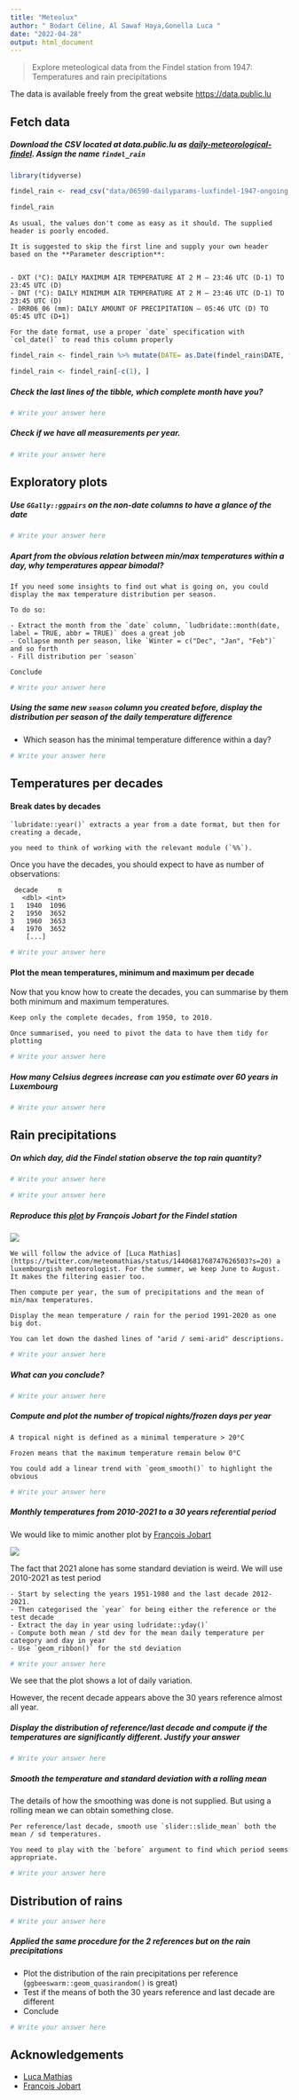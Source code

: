 ```yaml
---
title: "Meteolux"
author: " Bodart Céline, Al Sawaf Haya,Gonella Luca "
date: "2022-04-28"
output: html_document
---
```



> Explore meteological data from the Findel station from 1947: Temperatures and rain precipitations

The data is available freely from the great website <https://data.public.lu>

## Fetch data

##### Download the CSV located at data.public.lu as [daily-meteorological-findel](https://data.public.lu/fr/datasets/daily-meteorological-parameters-luxembourg-findel-airport-wmo-id-06590/). Assign the name `findel_rain`

```r
library(tidyverse)
```

```r

findel_rain <- read_csv("data/06590-dailyparams-luxfindel-1947-ongoing.csv", locale=locale(encoding="latin1"))

findel_rain

```

```block
As usual, the values don't come as easy as it should. The supplied header is poorly encoded.

It is suggested to skip the first line and supply your own header based on the **Parameter description**:


- DXT (°C): DAILY MAXIMUM AIR TEMPERATURE AT 2 M – 23:46 UTC (D-1) TO 23:45 UTC (D)
- DNT (°C): DAILY MINIMUM AIR TEMPERATURE AT 2 M – 23:46 UTC (D-1) TO 23:45 UTC (D)
- DRR06_06 (mm): DAILY AMOUNT OF PRECIPITATION – 05:46 UTC (D) TO 05:45 UTC (D+1)

For the date format, use a proper `date` specification with `col_date()` to read this column properly
```

```r
findel_rain <- findel_rain %>% mutate(DATE= as.Date(findel_rain$DATE, format= "%d.%m.%Y" )) %>% rename("T°max (°C) " = "DXT (°C)", "T°min (°C)" = "DNT (°C)", "Rain (mm)" = "DRR06_06 (mm)")

```

```r
findel_rain <- findel_rain[-c(1), ]
```

##### Check the last lines of the tibble, which complete month have you?

```r
# Write your answer here
```

##### Check if we have all measurements per year.

```r
# Write your answer here
```

## Exploratory plots

##### Use `GGally::ggpairs` on the non-date columns to have a glance of the date

```r
# Write your answer here
```

##### Apart from the obvious relation between min/max temperatures within a day, why temperatures appear bimodal?

```block
If you need some insights to find out what is going on, you could display the max temperature distribution per season.

To do so:

- Extract the month from the `date` column, `ludbridate::month(date, label = TRUE, abbr = TRUE)` does a great job
- Collapse month per season, like `Winter = c("Dec", "Jan", "Feb")` and so forth
- Fill distribution per `season`

Conclude
```

```r
# Write your answer here
```

##### Using the same new `season` column you created before, display the distribution per season of the daily temperature difference

-   Which season has the minimal temperature difference within a day?

```r
# Write your answer here
```

## Temperatures per decades

#### Break dates by decades

```block
`lubridate::year()` extracts a year from a date format, but then for creating a decade,

you need to think of working with the relevant module (`%%`).
```

Once you have the decades, you should expect to have as number of observations:

     decade     n
       <dbl> <int>
    1   1940  1096
    2   1950  3652
    3   1960  3653
    4   1970  3652
        [...]

```r
# Write your answer here
```

#### Plot the mean temperatures, minimum and maximum per decade

Now that you know how to create the decades, you can summarise by them both minimum and maximum temperatures.

```block
Keep only the complete decades, from 1950, to 2010.

Once summarised, you need to pivot the data to have them tidy for plotting
```

```r
# Write your answer here
```

##### How many Celsius degrees increase can you estimate over 60 years in Luxembourg

```r
# Write your answer here
```

## Rain precipitations

##### On which day, did the Findel station observe the top rain quantity?

```r
# Write your answer here
```

```r
# Write your answer here
```

##### Reproduce this [plot](https://twitter.com/Francois_Jobard/status/1440246462361726980) by François Jobart for the Findel station

![](https://pbs.twimg.com/media/E_zGK4nVUAsL7Du?format=png&name=900x900)

```block
We will follow the advice of [Luca Mathias](https://twitter.com/meteomathias/status/1440681768747626503?s=20) a luxembourgish meteorologist. For the summer, we keep June to August. It makes the filtering easier too.

Then compute per year, the sum of precipitations and the mean of min/max temperatures.

Display the mean temperature / rain for the period 1991-2020 as one big dot.

You can let down the dashed lines of "arid / semi-arid" descriptions.
```

```r
# Write your answer here
```

##### What can you conclude?

```r
# Write your answer here
```

##### Compute and plot the number of tropical nights/frozen days per year

```block
A tropical night is defined as a minimal temperature > 20°C

Frozen means that the maximum temperature remain below 0°C

You could add a linear trend with `geom_smooth()` to highlight the obvious
```

```r
# Write your answer here
```

##### Monthly temperatures from 2010-2021 to a 30 years referential period

We would like to mimic another plot by [François Jobart](https://twitter.com/Francois_Jobard/status/1479708565849923586?s=20&t=rqxYEY6G36TDe93vnWcnzQ)

![](https://pbs.twimg.com/media/FIj6-k2WUAMy4zL?format=png&name=medium)

The fact that 2021 alone has some standard deviation is weird. We will use 2010-2021 as test period

```block
- Start by selecting the years 1951-1980 and the last decade 2012-2021.
- Then categorised the `year` for being either the reference or the test decade
- Extract the day in year using ludridate::yday()`
- Compute both mean / std dev for the mean daily temperature per category and day in year
- Use `geom_ribbon()` for the std deviation
```

```r
# Write your answer here
```

We see that the plot shows a lot of daily variation.

However, the recent decade appears above the 30 years reference almost all year.

##### Display the distribution of reference/last decade and compute if the temperatures are significantly different. Justify your answer

```r
# Write your answer here
```

##### Smooth the temperature and standard deviation with a rolling mean

The details of how the smoothing was done is not supplied. But using a rolling mean we can obtain something close.

```block
Per reference/last decade, smooth use `slider::slide_mean` both the mean / sd temperatures.

You need to play with the `before` argument to find which period seems appropriate.

```

```r
# Write your answer here
```

## Distribution of rains

```r
# Write your answer here
```

##### Applied the same procedure for the 2 references but on the rain precipitations

-   Plot the distribution of the rain precipitations per reference (`ggbeeswarm::geom_quasirandom()` is great)
-   Test if the means of both the 30 years reference and last decade are different
-   Conclude

```r
# Write your answer here
```

## Acknowledgements

-   [Luca Mathias](https://twitter.com/meteomathias)
-   [François Jobart](https://twitter.com/Francois_Jobard)
